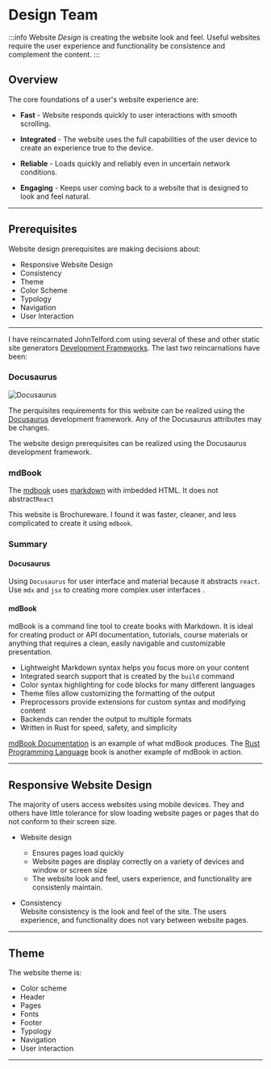 # Design Team

:::info
Website _Design_ is creating the website look and feel. Useful websites require the user experience and functionality be consistence and complement the content.
:::

## Overview

The core foundations of a user's website experience are:

- **Fast** - Website responds quickly to user interactions with smooth scrolling.

- **Integrated** - The website uses the full capabilities of the user device to create an experience true to the device.

- **Reliable** - Loads quickly and reliably even in uncertain network conditions.

- **Engaging** - Keeps user coming back to a website that is designed to look and feel natural.

---

## Prerequisites

Website design prerequisites are making decisions about:

- Responsive Website Design
- Consistency
- Theme
- Color Scheme
- Typology
- Navigation
- User Interaction

---

I have reincarnated JohnTelford.com using several of these and other static site generators [Development Frameworks](https://docusaurus.io/docs#comparison-with-other-tools). The last two reincarnations have been:

### Docusaurus

![Docusaurus](/img/docusauruslogo.png)

The perquisites requirements for this website can be realized using the [Docusaurus](https://docusaurus.io) development framework. Any of the Docusaurus attributes may be changes.

The website design prerequisites can be realized using the Docusaurus development framework.

### mdBook

The [mdbook](https://crates.io/crates/mdbook) uses [markdown](https://www.markdownguide.org) with imbedded HTML. It does not abstract`React`

This website is Brochureware. I found it was faster, cleaner, and less complicated to create it using `mdbook`.

### Summary

#### Docusaurus

Using `Docusaurus` for user interface and material because it abstracts `react`. Use `mdx` and `jsx` to creating more complex user interfaces .

#### mdBook

mdBook is a command line tool to create books with Markdown. It is ideal for creating product or API documentation, tutorials, course materials or anything that requires a clean, easily navigable and customizable presentation.

- Lightweight Markdown syntax helps you focus more on your content
- Integrated search support that is created by the `build` command
- Color syntax highlighting for code blocks for many different languages
- Theme files allow customizing the formatting of the output
- Preprocessors provide extensions for custom syntax and modifying content
- Backends can render the output to multiple formats
- Written in Rust for speed, safety, and simplicity

[mdBook Documentation](https://rust-lang.github.io/mdBook/) is an example of what mdBook produces. The [Rust Programming Language](https://doc.rust-lang.org/book/) book is another example of mdBook in action.

---

## Responsive Website Design

The majority of users access websites using mobile devices. They and others have little tolerance for slow loading website pages or pages that do not conform to their screen size.

- Website design

  - Ensures pages load quickly
  - Website pages are display correctly on a variety of devices and window or screen size
  - The website look and feel, users experience, and functionality are consistenly maintain.

- Consistency  
  Website consistency is the look and feel of the site. The users experience, and functionality does not vary between website pages.

---

## Theme

The website theme is:

- Color scheme
- Header
- Pages
- Fonts
- Footer
- Typology
- Navigation
- User interaction

---
